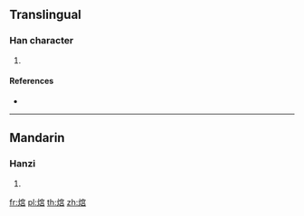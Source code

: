 {{character info/new}}
==Translingual==

===Han character===
{{Han char|rn=86|rad=火|as=10|sn=14|four=|canj=FJRR}}

# {{defn|Han|sort=火10}}

====References====
* {{Han ref|kx=0679.150|dkj=19298|hdz=32225.040|uh=718D|ud=29069}}

----

==Mandarin==

===Hanzi===
{{cmn-hanzi|pin=[[qióng]] ([[qiong2]])|wg=}}

# {{defn|lang=cmn|sort=火10}}

[[fr:熍]]
[[pl:熍]]
[[th:熍]]
[[zh:熍]]